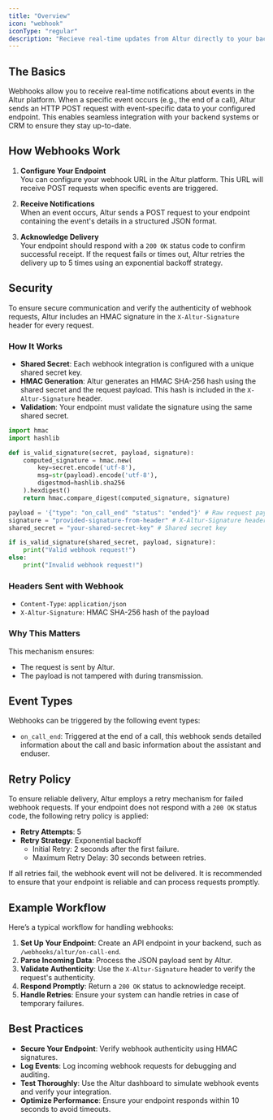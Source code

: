 ```yaml
---
title: "Overview"
icon: "webhook"
iconType: "regular"
description: "Recieve real-time updates from Altur directly to your backend or CRM."
---
```


## The Basics

Webhooks allow you to receive real-time notifications about events in the Altur platform. When a specific event occurs (e.g., the end of a call), Altur sends an HTTP POST request with event-specific data to your configured endpoint. This enables seamless integration with your backend systems or CRM to ensure they stay up-to-date.

## How Webhooks Work

1. **Configure Your Endpoint**  
    You can configure your webhook URL in the Altur platform. This URL will receive POST requests when specific events are triggered.

2. **Receive Notifications**  
    When an event occurs, Altur sends a POST request to your endpoint containing the event's details in a structured JSON format.

3. **Acknowledge Delivery**  
    Your endpoint should respond with a `200 OK` status code to confirm successful receipt. If the request fails or times out, Altur retries the delivery up to 5 times using an exponential backoff strategy.

## Security

To ensure secure communication and verify the authenticity of webhook requests, Altur includes an HMAC signature in the `X-Altur-Signature` header for every request.

### How It Works
- **Shared Secret**: Each webhook integration is configured with a unique shared secret key.
- **HMAC Generation**: Altur generates an HMAC SHA-256 hash using the shared secret and the request payload. This hash is included in the `X-Altur-Signature` header.
- **Validation**: Your endpoint must validate the signature using the same shared secret.

```python Validation Function Example
import hmac
import hashlib

def is_valid_signature(secret, payload, signature):
    computed_signature = hmac.new(
        key=secret.encode('utf-8'),
        msg=str(payload).encode('utf-8'),
        digestmod=hashlib.sha256
    ).hexdigest()
    return hmac.compare_digest(computed_signature, signature)
```

```python Example Usage
payload = '{"type": "on_call_end" "status": "ended"}' # Raw request payload
signature = "provided-signature-from-header" # X-Altur-Signature header
shared_secret = "your-shared-secret-key" # Shared secret key

if is_valid_signature(shared_secret, payload, signature):
    print("Valid webhook request!")
else:
    print("Invalid webhook request!")
```

### Headers Sent with Webhook
- `Content-Type`: `application/json`
- `X-Altur-Signature`: HMAC SHA-256 hash of the payload

### Why This Matters

This mechanism ensures:
- The request is sent by Altur.
- The payload is not tampered with during transmission.

## Event Types

Webhooks can be triggered by the following event types:

- `on_call_end`: Triggered at the end of a call, this webhook sends detailed information about the call and basic information about the assistant and enduser.

## Retry Policy

To ensure reliable delivery, Altur employs a retry mechanism for failed webhook requests. If your endpoint does not respond with a `200 OK` status code, the following retry policy is applied:

- **Retry Attempts**: 5
- **Retry Strategy**: Exponential backoff
  - Initial Retry: 2 seconds after the first failure.
  - Maximum Retry Delay: 30 seconds between retries.

If all retries fail, the webhook event will not be delivered. It is recommended to ensure that your endpoint is reliable and can process requests promptly.

## Example Workflow

Here’s a typical workflow for handling webhooks:

1. **Set Up Your Endpoint**: Create an API endpoint in your backend, such as `/webhooks/altur/on-call-end`.
2. **Parse Incoming Data**: Process the JSON payload sent by Altur.
3. **Validate Authenticity**: Use the `X-Altur-Signature` header to verify the request's authenticity.
4. **Respond Promptly**: Return a `200 OK` status to acknowledge receipt.
5. **Handle Retries**: Ensure your system can handle retries in case of temporary failures.

## Best Practices

- **Secure Your Endpoint**: Verify webhook authenticity using HMAC signatures.
- **Log Events**: Log incoming webhook requests for debugging and auditing.
- **Test Thoroughly**: Use the Altur dashboard to simulate webhook events and verify your integration.
- **Optimize Performance**: Ensure your endpoint responds within 10 seconds to avoid timeouts.